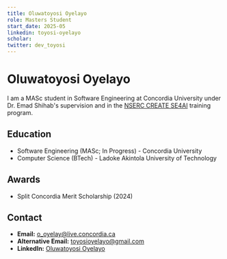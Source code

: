 ```yaml
---
title: Oluwatoyosi Oyelayo
role: Masters Student
start_date: 2025-05
linkedin: toyosi-oyelayo
scholar:
twitter: dev_toyosi
---
```


# Oluwatoyosi Oyelayo

I am a MASc student in Software Engineering at Concordia University under Dr. Emad Shihab's supervision and in the [NSERC CREATE SE4AI](https://se4ai.org/) training program.

## Education

- Software Engineering (MASc; In Progress) - Concordia University 
- Computer Science (BTech) - Ladoke Akintola University of Technology

## Awards

- Split Concordia Merit Scholarship (2024)

## Contact

- **Email:** o_oyelay@live.concordia.ca
- **Alternative Email:** toyosioyelayo@gmail.com
- **LinkedIn:** [Oluwatoyosi Oyelayo](https://www.linkedin.com/in/toyosi-oyelayo/)